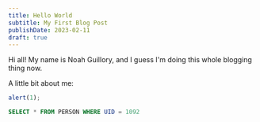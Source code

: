 ```yaml
---
title: Hello World
subtitle: My First Blog Post
publishDate: 2023-02-11
draft: true
---
```


Hi all! My name is Noah Guillory, and I guess I'm doing this whole blogging thing now.

A little bit about me:

```js
alert(1);
```

```sql
SELECT * FROM PERSON WHERE UID = 1092
```
